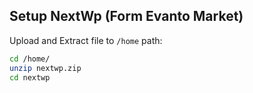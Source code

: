 ## Setup NextWp (Form Evanto Market)

Upload and Extract file to `/home` path:

```sh filename="root@ubuntu-22.04#" copy
cd /home/
unzip nextwp.zip 
cd nextwp

```

